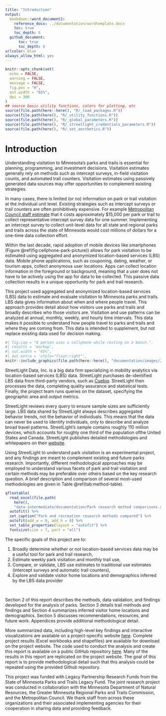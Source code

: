 ```yaml
---
title: "Introduction"
output:
  bookdown::word_document2:
    reference_docx: ../documentation/wordtemplate.docx
    toc: true
    toc_depth: 6
  github_document:
      toc: true
      toc_depth: 6
urlcolor: blue
always_allow_html: yes
---
```

```r
knitr::opts_chunk$set(
  echo = FALSE,
  warning = FALSE,
  message = FALSE,
  fig.pos = "H",
  out.width = "65%",
  dpi = 300
)
## source basic utility functions, colors for plotting, etc
source(file.path(here::here(), "R/_load_packages.R"))
source(file.path(here(), "R/_utility_functions.R"))
source(file.path(here(), "R/_global_parameters.R"))
source(file.path(here(), "R/_streetlight_credentials_parameters.R"))
source(file.path(here(), "R/_set_aesthetics.R"))
```
# Introduction

Understanding visitation to Minnesota’s parks and trails is essential for planning, programming, and investment decisions. Visitation estimates generally rely on methods such as intercept surveys, in-field visitation counts, and automated trail counters. Visitation estimates using passively generated data sources may offer opportunities to complement existing strategies.

In many cases, there is limited (or no) information on park or trail visitation at the individual unit level. 
Existing strategies such as intercept surveys or trail counters are often prohibitively expensive. For example [Metropolitan Council staff estimate](https://metrocouncil.org/Council-Meetings/Committees/Community-Development-Committee/2020/May-4,-2020/2020-136.aspx) that it costs approximately $15,000 per park or trail to collect representative intercept survey data for one summer. Implementing an intercept survey to collect unit-level data for all state and regional parks and trails across the state of Minnesota would cost millions of dollars for a one-time data collection effort.  

Within the last decade, rapid adoption of mobile devices like smartphones (Figure \@ref(fig:cellphone-park-picture)) allows for park visitation to be estimated using aggregated and anonymized location-based services (LBS) data. Mobile phone applications, such as couponing, dating, weather, or tourism apps, collect anonymous user locations. Apps can collect location information in the foreground or background, meaning that a user does not have to be actively using the app for data to be collected. This passive data collection results in a unique opportunity for park and trail research.  

This project used aggregated and anonymized location-based services (LBS) data to estimate and evaluate visitation to Minnesota parks and trails. LBS data gives information about when and where people travel. This approach provides detail about how visitors use parks and trails and broadly describes who those visitors are. Visitation and use patterns can be analyzed at annual, monthly, weekly, and hourly time intervals. This data makes it possible to understand how people travel to parks and trails and where they are coming from. This data is intended to supplement, but not replace existing data used for decision making.

```r
#| fig.cap = "A person uses a cellphone while resting on a bench.",
#| results = 'markup',
#| out.width = "65%",
#| out.extra = 'style="float:right"',
knitr::include_graphics(file.path(here::here(), "documentation/images/2118.png"))
```

StreetLight Data, Inc. is a big data firm specializing in mobility analytics via location-based services (LBS) data. StreetLight purchases de-identified LBS data from third-party vendors, such as [Cuebiq](https://www.cuebiq.com/). StreetLight then processes the data, completing quality assurance and statistical tests. Finally, the project team runs queries on the dataset, specifying the geographic area and output metrics.

StreetLight reviews every query to ensure sample sizes are sufficiently large. LBS data shared by StreetLight always describes aggregated behavior trends, not the behavior of individuals. This means that the data can never be used to identify individuals, only to describe and analyze broad travel patterns. StreetLight's sample contains roughly 110 million devices, which accounts for roughly one third of the population ofthe United States and Canada. StreetLight publishes detailed methodologies and whitepapers on their [website](https://www.streetlightdata.com/whitepapers/). 


Using StreetLight to understand park visitation is an experimental project, and any findings are meant to complement existing and future parks research. Importantly, different methodological approaches may be employed to understand various facets of park and trail visitation and certain methods may be preferable over others based on the key research question. A brief description and comparison of several most-used methodologies are given in Table \@ref(tab:method-table).

```r
qflextable(
  read_excel(file.path(
    here(), 
    "data-intermediate/documentation/Park research method comparisons.xlsx"))) %>% 
  autofit() %>% 
  set_caption("Park and recreation research methods compared") %>%
  autofit(add_w = 0, add_h = 0) %>%
  set_table_properties(layout = "autofit") %>%
  fontsize(size = 7, part = "all")
```

The specific goals of this project are to: 

1) Broadly determine whether or not location-based services data may be a useful tool for park and trail research, 
2) Estimate weekly park visitation and monthly trail use, 
3) Compare, or validate, LBS use estimates to traditional use estimates (intercept surveys and automatic trail counters), 
4) Explore and validate visitor home locations and demographics inferred by the LBS data provider

<br> 

Section 2 of this report describes the methods, data validation, and findings developed for the analysis of parks. Section 3 details trail methods and findings and Section 4 summarizes inferred visitor home locations and demographics. Section 5 discusses recommendations, resources, and future work. Appendices provide additional methodological detail. 

More summarized data, including high-level key findings and interactive visualizations are available on a project-specific website [here](https://arcg.is/0Oee0W0). Complete project results (Excel workbooks and shapefiles) are available for download on the project website. The code used to conduct the analysis and create this report is available on a public GitHub repository [here](https://github.com/Metropolitan-Council/legacy-LBS-parktrail-research). Many of the results in this report are replicated on the project website. The goal of this report is to provide methodological detail such that this analysis could be repeated using the provided Github repository. 

This project was funded with Legacy Partnership Research Funds from the State of Minnesota Parks and Trails Legacy Fund. The joint research project was conducted in collaboration with the Minnesota Department of Natural Resources, the Greater Minnesota Regional Parks and Trails Commission, and the Metropolitan Council. We thank staff from across these organizations and their associated implementing agencies for their cooperation in sharing data and providing feedback.
